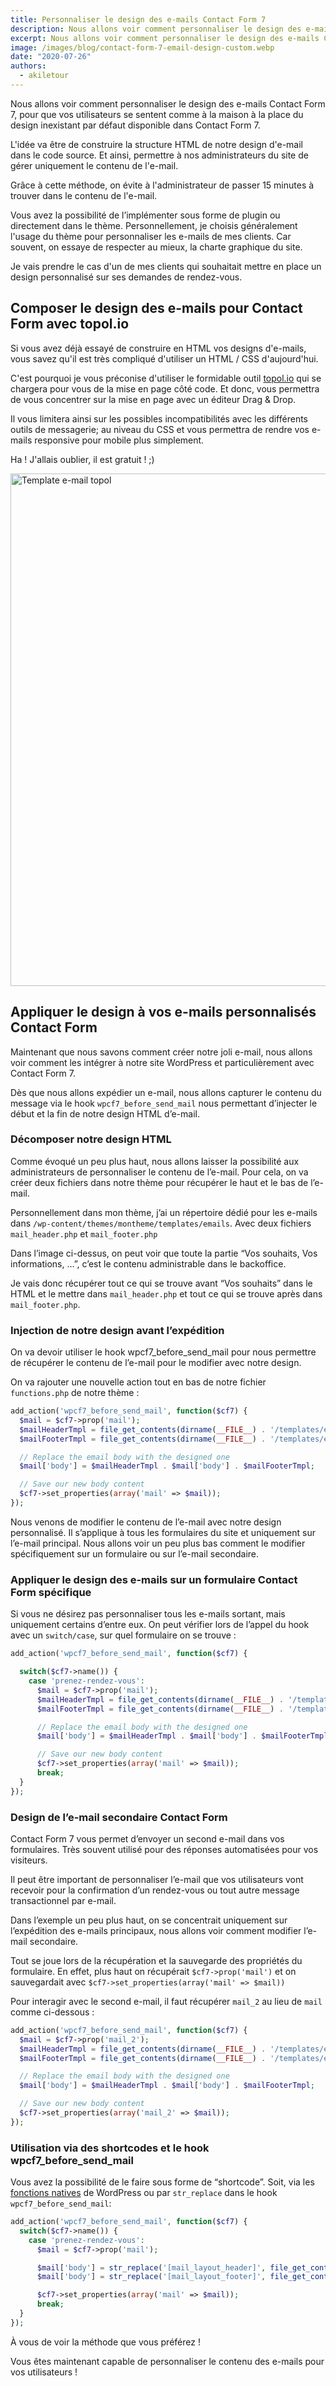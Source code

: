 ```yaml
---
title: Personnaliser le design des e-mails Contact Form 7
description: Nous allons voir comment personnaliser le design des e-mails Contact Form 7, pour que vos utilisateurs se sentent comme à la maison à la place du design inexistant par défaut disponible dans Contact Form 7.
excerpt: Nous allons voir comment personnaliser le design des e-mails Contact Form 7, pour que vos utilisateurs se sentent comme à la maison à la place du design inexistant par défaut disponible dans Contact Form 7.
image: /images/blog/contact-form-7-email-design-custom.webp
date: "2020-07-26"
authors:
  - akiletour
---
```


<Callout>Nous allons voir comment personnaliser le design des e-mails Contact Form 7, pour que vos utilisateurs se sentent comme à la maison à la place du design inexistant par défaut disponible dans Contact Form 7.</Callout>

L'idée va être de construire la structure HTML de notre design d'e-mail dans le code source. Et ainsi, permettre à nos administrateurs du site de gérer uniquement le contenu de l'e-mail.

Grâce à cette méthode, on évite à l'administrateur de passer 15 minutes à trouver dans le contenu de l'e-mail.

Vous avez la possibilité de l’implémenter sous forme de plugin ou directement dans le thème. Personnellement, je choisis généralement l'usage du thème pour personnaliser les e-mails de mes clients. Car souvent, on essaye de respecter au mieux, la charte graphique du site.

Je vais prendre le cas d'un de mes clients qui souhaitait mettre en place un design personnalisé sur ses demandes de rendez-vous.

## Composer le design des e-mails pour Contact Form avec topol.io

Si vous avez déjà essayé de construire en HTML vos designs d'e-mails, vous savez qu'il est très compliqué d'utiliser un HTML / CSS d'aujourd'hui. 

C'est pourquoi je vous préconise d'utiliser le formidable outil [topol.io](https://topol.io/) qui se chargera pour vous de la mise en page côté code. Et donc, vous permettra de vous concentrer sur la mise en page avec un éditeur Drag & Drop.

Il vous limitera ainsi sur les possibles incompatibilités avec les différents outils de messagerie; au niveau du CSS et vous permettra de rendre vos e-mails responsive pour mobile plus simplement.

Ha ! J'allais oublier, il est gratuit ! ;)

<Image
  src="/images/blog/e-mail-template.webp"
  width="1024"
  height="820"
  alt="Template e-mail topol"
/>

## Appliquer le design à vos e-mails personnalisés Contact Form

Maintenant que nous savons comment créer notre joli e-mail, nous allons voir comment les intégrer à notre site WordPress et particulièrement avec Contact Form 7.

Dès que nous allons expédier un e-mail, nous allons capturer le contenu du message via le hook `wpcf7_before_send_mail` nous permettant d’injecter le début et la fin de notre design HTML d’e-mail.

### Décomposer notre design HTML

Comme évoqué un peu plus haut, nous allons laisser la possibilité aux administrateurs de personnaliser le contenu de l’e-mail. Pour cela, on va créer deux fichiers dans notre thème pour récupérer le haut et le bas de l’e-mail.

Personnellement dans mon thème, j’ai un répertoire dédié pour les e-mails dans `/wp-content/themes/montheme/templates/emails`. Avec deux fichiers `mail_header.php` et `mail_footer.php`

Dans l’image ci-dessus, on peut voir que toute la partie “Vos souhaits, Vos informations, …”, c’est le contenu administrable dans le backoffice.

Je vais donc récupérer tout ce qui se trouve avant “Vos souhaits” dans le HTML et le mettre dans `mail_header.php` et tout ce qui se trouve après dans `mail_footer.php`.

### Injection de notre design avant l’expédition

On va devoir utiliser le hook wpcf7_before_send_mail pour nous permettre de récupérer le contenu de l’e-mail pour le modifier avec notre design.

On va rajouter une nouvelle action tout en bas de notre fichier `functions.php` de notre thème :

```php
add_action('wpcf7_before_send_mail', function($cf7) {
  $mail = $cf7->prop('mail');
  $mailHeaderTmpl = file_get_contents(dirname(__FILE__) . '/templates/emails/mail_header.php');
  $mailFooterTmpl = file_get_contents(dirname(__FILE__) . '/templates/emails/mail_footer.php');

  // Replace the email body with the designed one
  $mail['body'] = $mailHeaderTmpl . $mail['body'] . $mailFooterTmpl;

  // Save our new body content
  $cf7->set_properties(array('mail' => $mail));
});
```

Nous venons de modifier le contenu de l’e-mail avec notre design personnalisé. Il s’applique à tous les formulaires du site et uniquement sur l’e-mail principal. Nous allons voir un peu plus bas comment le modifier spécifiquement sur un formulaire ou sur l’e-mail secondaire.

### Appliquer le design des e-mails sur un formulaire Contact Form spécifique

Si vous ne désirez pas personnaliser tous les e-mails sortant, mais uniquement certains d’entre eux. On peut vérifier lors de l’appel du hook avec un `switch/case`, sur quel formulaire on se trouve :

```php
add_action('wpcf7_before_send_mail', function($cf7) {

  switch($cf7->name()) {
    case 'prenez-rendez-vous':
      $mail = $cf7->prop('mail');
      $mailHeaderTmpl = file_get_contents(dirname(__FILE__) . '/templates/emails/mail_header.php');
      $mailFooterTmpl = file_get_contents(dirname(__FILE__) . '/templates/emails/mail_footer.php');

      // Replace the email body with the designed one
      $mail['body'] = $mailHeaderTmpl . $mail['body'] . $mailFooterTmpl;

      // Save our new body content
      $cf7->set_properties(array('mail' => $mail));
      break;
  }
});
```

### Design de l’e-mail secondaire Contact Form

Contact Form 7 vous permet d’envoyer un second e-mail dans vos formulaires. Très souvent utilisé pour des réponses automatisées pour vos visiteurs.

Il peut être important de personnaliser l’e-mail que vos utilisateurs vont recevoir pour la confirmation d’un rendez-vous ou tout autre message transactionnel par e-mail.

Dans l’exemple un peu plus haut, on se concentrait uniquement sur l’expédition des e-mails principaux, nous allons voir comment modifier l’e-mail secondaire.

Tout se joue lors de la récupération et la sauvegarde des propriétés du formulaire. En effet, plus haut on récupérait `$cf7->prop('mail')` et on sauvegardait avec `$cf7->set_properties(array('mail' => $mail))`

Pour interagir avec le second e-mail, il faut récupérer `mail_2` au lieu de `mail` comme ci-dessous :

```php
add_action('wpcf7_before_send_mail', function($cf7) {
  $mail = $cf7->prop('mail_2');
  $mailHeaderTmpl = file_get_contents(dirname(__FILE__) . '/templates/emails/mail_header.php');
  $mailFooterTmpl = file_get_contents(dirname(__FILE__) . '/templates/emails/mail_footer.php');

  // Replace the email body with the designed one
  $mail['body'] = $mailHeaderTmpl . $mail['body'] . $mailFooterTmpl;

  // Save our new body content
  $cf7->set_properties(array('mail_2' => $mail));
});
```

### Utilisation via des shortcodes et le hook wpcf7_before_send_mail

Vous avez la possibilité de le faire sous forme de “shortcode”. Soit, via les [fonctions natives](https://codex.wordpress.org/fr:Shortcode) de WordPress ou par `str_replace` dans le hook `wpcf7_before_send_mail`:

```php
add_action('wpcf7_before_send_mail', function($cf7) {
  switch($cf7->name()) {
    case 'prenez-rendez-vous':
      $mail = $cf7->prop('mail');

      $mail['body'] = str_replace('[mail_layout_header]', file_get_contents(dirname(__FILE__) . '/../templates/emails/mail_header.php'), $mail['body']);
      $mail['body'] = str_replace('[mail_layout_footer]', file_get_contents(dirname(__FILE__) . '/../templates/emails/mail_footer.php'), $mail['body']);

      $cf7->set_properties(array('mail' => $mail));
      break;
  }
});
```

À vous de voir la méthode que vous préférez !

Vous êtes maintenant capable de personnaliser le contenu des e-mails pour vos utilisateurs !
